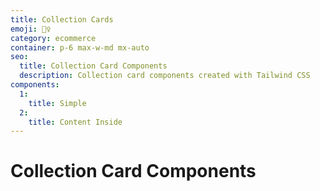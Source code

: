 ```yaml
---
title: Collection Cards
emoji: 🙋‍♀️
category: ecommerce
container: p-6 max-w-md mx-auto
seo:
  title: Collection Card Components
  description: Collection card components created with Tailwind CSS
components:
  1:
    title: Simple
  2:
    title: Content Inside
---
```


# Collection Card Components

<CollectionList
  componentsData={componentsData}
  componentContainer={componentContainer}
/>
